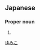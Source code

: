 ==Japanese==
{{ja-kanjitab|由|美|子}}

===Proper noun===
{{ja-pos|proper|ゆみこ}}

# {{given name|female|lang=ja|sort=ゆみこ}}
[[Category:Japanese female given names|ゆみこ]]